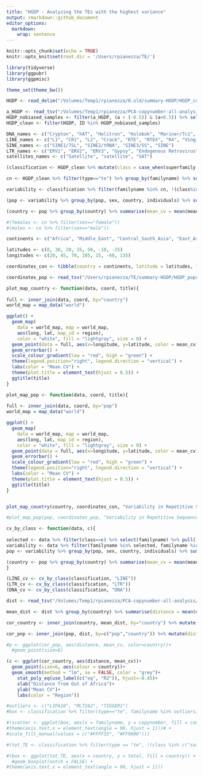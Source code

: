 ```yaml
---
title: "HGDP - Analyzing the TEs with the highest variance"
output: rmarkdown::github_document
editor_options: 
  markdown: 
    wrap: sentence
---
```


```r
knitr::opts_chunk$set(echo = TRUE)
knitr::opts_knit$set(root.dir = '/Users/rpianezza/TE/')
```


```r
library(tidyverse)
library(ggpubr)
library(ggpmisc)

theme_set(theme_bw())

HGDP <- read_delim("/Volumes/Temp1/rpianezza/0.old/summary-HGDP/HGDP_cutoff_classified.tsv")

a_HGDP <- read_tsv("/Volumes/Temp1/rpianezza/PCA-copynumber-all-analysis/a_HGDP.tsv")
HGDP_nobiased_samples <- filter(a_HGDP, (a > (-0.5)) & (a<0.5)) %>% select(ID) %>% pull()
HGDP_clean <- filter(HGDP, ID %in% HGDP_nobiased_samples)

DNA_names <- c("Crypton", "hAT", "Helitron", "Kolobok", "Mariner/Tc1", "Merlin", "MuDR", "piggyBac", "DNA transposon")
LINE_names <- c("L1", "CR1", "L2", "Crack", "RTE", "RTEX", "R4", "Vingi", "Tx1", "Penelope")
SINE_names <- c("SINE1/7SL", "SINE2/tRNA", "SINE3/5S", "SINE")
LTR_names <- c("ERV1", "ERV2", "ERV3", "Gypsy", "Endogenous Retrovirus", "LTR Retrotransposon", "Long terminal repeat", "Non-LTR Retrotransposon")
satellites_names <- c("Satellite", "satellite", "SAT")

(classification <- HGDP_clean %>% mutate(class = case_when(superfamily %in% DNA_names ~ "DNA", superfamily %in% LINE_names ~ "LINE", superfamily %in% SINE_names ~ "SINE", superfamily %in% LTR_names ~ "LTR", superfamily %in% satellites_names ~ "satellite")))
```

```r
cn <- HGDP_clean %>% filter(type=="te") %>% group_by(familyname) %>% summarise(mean = mean(copynumber)) %>% filter(mean < 1000) %>% select(familyname) %>% pull()
```

```r
variability <- classification %>% filter(familyname %in% cn, !(class%in%c("satellite", NA))) %>% group_by(pop, sex, familyname, country) %>% summarise(mean_cn = mean(copynumber), variance = var(copynumber), coeff_var = variance/mean_cn, individuals = n()) %>% ungroup()

(pop <- variability %>% group_by(pop, sex, country, individuals) %>% summarise(mean_cv = mean(coeff_var, na.rm=TRUE), normalized_cv = mean_cv/individuals) %>% arrange(desc(mean_cv)) %>% distinct())

(country <- pop %>% group_by(country) %>% summarise(mean_cv = mean(mean_cv, na.rm = TRUE)) %>% arrange(desc(mean_cv)))

#(females <- cn %>% filter(sex=="female"))
#(males <- cn %>% filter(sex=="male"))
```

```r
continents <- c("Africa", "Middle_East", "Central_South_Asia", "East_Asia", "Europe", "America", "Oceania")

latitudes <- c(0, 30, 20, 35, 50, -10, -25)
longitudes <- c(20, 45, 70, 105, 15, -60, 135)

coordinates_con <- tibble(country = continents, latitude = latitudes, longitude = longitudes)

coordinates_pop <- read_tsv("/Users/rpianezza/TE/summary-HGDP/HGDP_populationcoordinates.txt", col_names = c("pop", "region", "latitude", "longitude")) %>% select(pop, latitude, longitude)
```


```r
plot_map_country <- function(data, coord, title){
  
full <- inner_join(data, coord, by="country")
world_map = map_data("world")

ggplot() +
  geom_map(
    data = world_map, map = world_map,
    aes(long, lat, map_id = region),
    color = "white", fill = "lightgray", size = 0) +
  geom_point(data = full, aes(x=longitude, y=latitude, color = mean_cv), size = 12) + 
  geom_errorbar() + 
  scale_colour_gradient(low = "red", high = "green") + 
  theme(legend.position="right", legend.direction = "vertical") + 
  labs(color = "Mean CV") + 
  theme(plot.title = element_text(hjust = 0.5)) + 
  ggtitle(title)
}

plot_map_pop <- function(data, coord, title){
  
full <- inner_join(data, coord, by="pop")
world_map = map_data("world")

ggplot() +
  geom_map(
    data = world_map, map = world_map,
    aes(long, lat, map_id = region),
    color = "white", fill = "lightgray", size = 0) +
  geom_point(data = full, aes(x=longitude, y=latitude, color = mean_cv), size = 4) + 
  geom_errorbar() + 
  scale_colour_gradient(low = "red", high = "green") + 
  theme(legend.position="right", legend.direction = "vertical") + 
  labs(color = "Mean CV") + 
  theme(plot.title = element_text(hjust = 0.5)) + 
  ggtitle(title)
}


plot_map_country(country, coordinates_con, "Variability in Repetitive Sequence Copynumbers per Continent")

#plot_map_pop(pop, coordinates_pop, "Variability in Repetitive Sequence Copynumbers per Population")
```

```r
cv_by_class <- function(data, c){
  
selected <- data %>% filter(class==c) %>% select(familyname) %>% pull()
variability <- data %>% filter(familyname %in% selected, familyname %in% cn) %>% group_by(pop, sex, familyname, country) %>% summarise(mean_cn = mean(copynumber), variance = var(copynumber), coeff_var = variance/mean_cn, individuals = n()) %>% ungroup()
pop <- variability %>% group_by(pop, sex, country, individuals) %>% summarise(mean_cv = mean(coeff_var, na.rm=TRUE), normalized_cv = mean_cv/individuals) %>% arrange(desc(mean_cv)) %>% distinct()

(country <- pop %>% group_by(country) %>% summarise(mean_cv = mean(mean_cv, na.rm = TRUE)) %>% arrange(desc(mean_cv)))
}
```

```r
(LINE_cv <- cv_by_class(classification, "LINE"))
(LTR_cv <- cv_by_class(classification, "LTR"))
(DNA_cv <- cv_by_class(classification, "DNA"))
```

```r
dist <- read_tsv("/Volumes/Temp1/rpianezza/PCA-copynumber-all-analysis/dist-from-ooa.tsv", col_names = c("pop", "country", "distance"))

mean_dist <- dist %>% group_by(country) %>% summarise(distance = mean(distance))

cor_country <- inner_join(country, mean_dist, by="country") %>% mutate(distance = ifelse(country=="Africa", 0, distance))

cor_pop <- inner_join(pop, dist, by=c("pop","country")) %>% mutate(distance = ifelse(country=="Africa", 0, distance))

#p <- ggplot(cor_pop, aes(distance, mean_cv, color=country))+
  #geom_point(size=6)

(c <- ggplot(cor_country, aes(distance, mean_cv))+
  geom_point(size=6, aes(colour = country))+
  geom_smooth(method = "lm", se = FALSE, color = "grey")+
    stat_poly_eq(use_label(c("eq", "R2")), hjust=-0.45)+
    xlab("Distance from Out of Africa")+
    ylab("Mean CV")+
    labs(color = "Region"))

```

```r
#outliers <- c("L1PA10", "MLT2A2", "TIGGER1")
#box <- classification %>% filter(type=="te", familyname %in% outliers)

#(scatter <- ggplot(box, aes(x = familyname, y = copynumber, fill = country)) + geom_boxplot(notch = FALSE, width = 0.8, lwd = 0.2, outlier.size = 1.2) +
#theme(axis.text.x = element_text(angle = 90, hjust = 1)))# +
#scale_fill_manual(values = c("#FFFF33", "#FF9900")))
```

```r
#(tot_TE <- classification %>% filter(type == "te", !(class %in% c("satellite", NA))) %>% group_by(ID, pop, country, sex) %>% summarise(total = sum(copynumber)) %>% arrange(desc(total)))

#(box <- ggplot(tot_TE, aes(x = country, y = total, fill = country)) +
  #geom_boxplot(notch = FALSE) +
#theme(axis.text.x = element_text(angle = 90, hjust = 1)))
```


